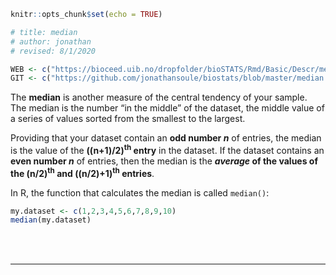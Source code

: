 ```r
knitr::opts_chunk$set(echo = TRUE)

# title: median
# author: jonathan
# revised: 8/1/2020 

WEB <- c("https://bioceed.uib.no/dropfolder/bioSTATS/Rmd/Basic/Descr/median.html")
GIT <- c("https://github.com/jonathansoule/biostats/blob/master/median.Rmd")
```

The **median** is another measure of the central tendency of your sample. The median is the number “in the middle” of the dataset, the middle value of a series of values sorted from the smallest to the largest.

Providing that your dataset contain an **odd number *n*** of entries, the median is the value of the **((n+1)/2)^th^ entry** in the dataset. If the dataset contains an **even number *n*** of entries, then the median is the ***average* of the values of the (n/2)^th^ and ((n/2)+1)^th^ entries**.

In R, the function that calculates the median is called `median()`:

```r
my.dataset <- c(1,2,3,4,5,6,7,8,9,10)
median(my.dataset)
```
<br/><br/>

***
<!-- UNCOMMENT TO ACTIVATE
Get the Rmarkdown file corresponding to this page on [GitHub](`r GIT`){target="_blank"}.
-->

